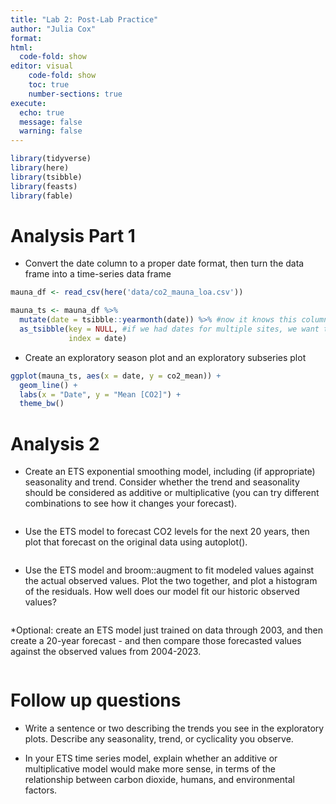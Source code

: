 ```yaml
---
title: "Lab 2: Post-Lab Practice"
author: "Julia Cox"
format: 
html:
  code-fold: show
editor: visual
    code-fold: show
    toc: true
    number-sections: true
execute:
  echo: true
  message: false
  warning: false
---
```


```r
library(tidyverse)
library(here)
library(tsibble)
library(feasts)
library(fable)
```


# Analysis Part 1 
* Convert the date column to a proper date format, then turn the data frame into a time-series data frame

```r
mauna_df <- read_csv(here('data/co2_mauna_loa.csv'))

mauna_ts <- mauna_df %>% 
  mutate(date = tsibble::yearmonth(date)) %>% #now it knows this column in dates 
  as_tsibble(key = NULL, #if we had dates for multiple sites, we want to key by site
             index = date)
```

* Create an exploratory season plot and an exploratory subseries plot

```r
ggplot(mauna_ts, aes(x = date, y = co2_mean)) +
  geom_line() +
  labs(x = "Date", y = "Mean [CO2]") +
  theme_bw()
```

# Analysis 2

* Create an ETS exponential smoothing model, including (if appropriate) seasonality and trend.  Consider whether the trend and seasonality should be considered as additive or multiplicative (you can try different combinations to see how it changes your forecast).

```r

```

* Use the ETS model to forecast CO2 levels for the next 20 years, then plot that forecast on the original data using autoplot().

```r

```

* Use the ETS model and broom::augment to fit modeled values against the actual observed values.  Plot the two together, and plot a histogram of the residuals.  How well does our model fit our historic observed values?

```r

```

*Optional: create an ETS model just trained on data through 2003, and then create a 20-year forecast - and then compare those forecasted values against the observed values from 2004-2023.

```r

```


# Follow up questions 

* Write a sentence or two describing the trends you see in the exploratory plots.  Describe any seasonality, trend, or cyclicality you observe.

* In your ETS time series model, explain whether an additive or multiplicative model would make more sense, in terms of the relationship between carbon dioxide, humans, and environmental factors.



